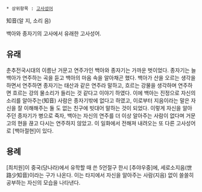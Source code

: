  * 상위항목 : [[고사성어]]

知音(알 지, 소리 음)

백아와 종자기의 고사에서 유래한 고사성어.

== 유래 ==
춘추전국시대의 이름난 거문고 연주가인 백아와 종자기는 가까운 벗이었다. 종자기는 늘 백아가 연주하는 곡을 듣고 백아의 마음 속을 알아채곤 했다. 백아가 산을 오르는 생각을 하면서 연주하면 종자기는 태산과 같은 연주라 말하고, 흐르는 강물을 생각하며 연주하면 흐르는 강의 물소리가 들리는 것 같다고 이야기 하였다. 이에 백아는 진정으로 자신의 소리를 알아주는(知音) 사람은 종자기밖에 없다고 하였고, 이로부터 지음이라는 말은 자신을 잘 이해해주는 둘 도 없는 친구에 빗대어 말하는 것이 되었다. 이렇게 자신을 알아주던 종자기가 병으로 죽자, 백아는 자신의 연주를 더 이상 알아주는 사람이 없다며 거문고의 현을 끊고 다시는 연주하지 않았고. 이 일화에서 전해져 내려오는 또 다른 고사성어로 [백아절현]이 있다.

== 용례 ==
[최치원]이 중국(당나라)에서 유학할 때 쓴 5언절구 한시 [추야우중]에, 세로소지음(世路少知音)이라는 구가 나온다. 이는 타지에서 자신을 알아주는 사람(지음) 없이 쓸쓸히 공부하는 자신의 모습을 나타낸다.
